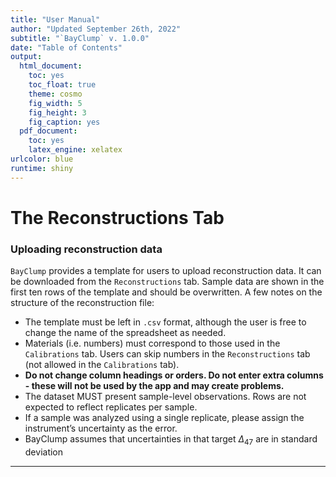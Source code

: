 ```yaml
---
title: "User Manual"
author: "Updated September 26th, 2022"
subtitle: "`BayClump` v. 1.0.0"
date: "Table of Contents"
output:
  html_document: 
    toc: yes
    toc_float: true
    theme: cosmo
    fig_width: 5
    fig_height: 3
    fig_caption: yes
  pdf_document:
    toc: yes
    latex_engine: xelatex
urlcolor: blue
runtime: shiny
---
```



# The Reconstructions Tab

### Uploading reconstruction data

`BayClump` provides a template for users to upload reconstruction data. It can be downloaded from the `Reconstructions` tab. Sample data are shown in the first ten rows of the template and should be overwritten. A few notes on the structure of the reconstruction file:

- The template must be left in `.csv` format, although the user is free to change the name of the spreadsheet as needed. 
- Materials (i.e. numbers) must correspond to those used in the `Calibrations` tab. Users can skip numbers in the `Reconstructions` tab (not allowed in the `Calibrations` tab).
- **Do not change column headings or orders. Do not enter extra columns - these will not be used by the app and may create problems.**  
- The dataset MUST present sample-level observations. Rows are not expected to reflect replicates per sample.
- If a sample was analyzed using a single replicate, please assign the instrument's uncertainty as the error.
- BayClump assumes that uncertainties in that target $\Delta_{47}$ are in standard deviation

<hr /> 



